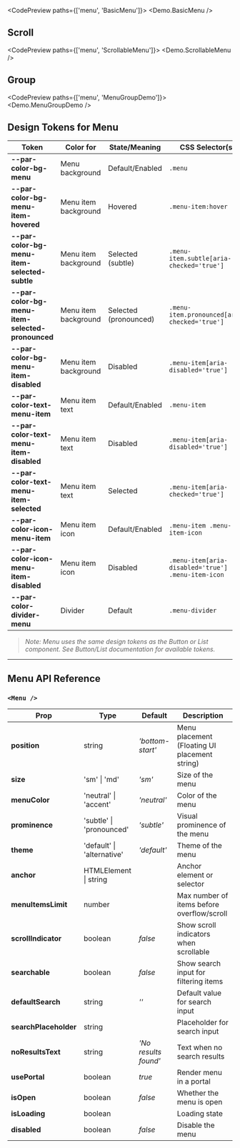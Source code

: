 
<CodePreview paths={['menu', 'BasicMenu']}>
  <Demo.BasicMenu />
</CodePreview>

## Scroll

<CodePreview paths={['menu', 'ScrollableMenu']}>
  <Demo.ScrollableMenu />
</CodePreview>

## Group

<CodePreview paths={['menu', 'MenuGroupDemo']}>
  <Demo.MenuGroupDemo />
</CodePreview>

## Design Tokens for Menu

| **Token**                                        | **Color for**        | **State/Meaning**     | **CSS Selector(s)**                                |
| ------------------------------------------------ | -------------------- | --------------------- | -------------------------------------------------- |
| **--par-color-bg-menu**                          | Menu background      | Default/Enabled       | `.menu`                                            |
| **--par-color-bg-menu-item-hovered**             | Menu item background | Hovered               | `.menu-item:hover`                                 |
| **--par-color-bg-menu-item-selected-subtle**     | Menu item background | Selected (subtle)     | `.menu-item.subtle[aria-checked='true']`           |
| **--par-color-bg-menu-item-selected-pronounced** | Menu item background | Selected (pronounced) | `.menu-item.pronounced[aria-checked='true']`       |
| **--par-color-bg-menu-item-disabled**            | Menu item background | Disabled              | `.menu-item[aria-disabled='true']`                 |
| **--par-color-text-menu-item**                   | Menu item text       | Default/Enabled       | `.menu-item`                                       |
| **--par-color-text-menu-item-disabled**          | Menu item text       | Disabled              | `.menu-item[aria-disabled='true']`                 |
| **--par-color-text-menu-item-selected**          | Menu item text       | Selected              | `.menu-item[aria-checked='true']`                  |
| **--par-color-icon-menu-item**                   | Menu item icon       | Default/Enabled       | `.menu-item .menu-item-icon`                       |
| **--par-color-icon-menu-item-disabled**          | Menu item icon       | Disabled              | `.menu-item[aria-disabled='true'] .menu-item-icon` |
| **--par-color-divider-menu**                     | Divider              | Default               | `.menu-divider`                                    |

> _Note: Menu uses the same design tokens as the Button or List component. See Button/List documentation for available tokens._

---

## Menu API Reference

### `<Menu />`

| **Prop**              | **Type**                   | **Default**          | **Description**                               |
| --------------------- | -------------------------- | -------------------- | --------------------------------------------- |
| **position**          | string                     | _'bottom-start'_     | Menu placement (Floating UI placement string) |
| **size**              | 'sm' \| 'md'               | _'sm'_               | Size of the menu                              |
| **menuColor**         | 'neutral' \| 'accent'      | _'neutral'_          | Color of the menu                             |
| **prominence**        | 'subtle' \| 'pronounced'   | _'subtle'_           | Visual prominence of the menu                 |
| **theme**             | 'default' \| 'alternative' | _'default'_          | Theme of the menu                             |
| **anchor**            | HTMLElement \| string      |                      | Anchor element or selector                    |
| **menuItemsLimit**    | number                     |                      | Max number of items before overflow/scroll    |
| **scrollIndicator**   | boolean                    | _false_              | Show scroll indicators when scrollable        |
| **searchable**        | boolean                    | _false_              | Show search input for filtering items         |
| **defaultSearch**     | string                     | _''_                 | Default value for search input                |
| **searchPlaceholder** | string                     |                      | Placeholder for search input                  |
| **noResultsText**     | string                     | _'No results found'_ | Text when no search results                   |
| **usePortal**         | boolean                    | _true_               | Render menu in a portal                       |
| **isOpen**            | boolean                    | _false_              | Whether the menu is open                      |
| **isLoading**         | boolean                    |                      | Loading state                                 |
| **disabled**          | boolean                    | _false_              | Disable the menu                              |
